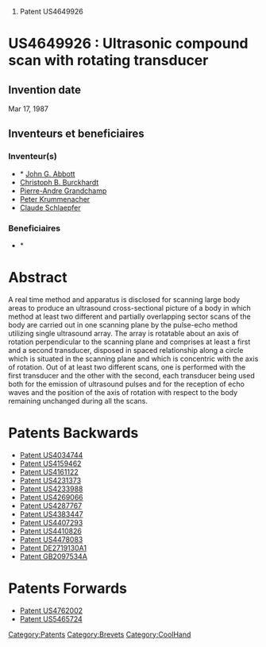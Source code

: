 # Patent US4649926





=US4649926 : Ultrasonic compound scan with rotating transducer = 



== Invention date ==

Mar 17, 1987

== Inventeurs et beneficiaires ==

=== Inventeur(s) === 
* * [[John G. Abbott]]
* [[Christoph B. Burckhardt]]
* [[Pierre-Andre Grandchamp]]
* [[Peter Krummenacher]]
* [[Claude Schlaepfer]]
=== Beneficiaires === 
* * [[]]


= Abstract =

A real time method and apparatus is disclosed for scanning large body areas to produce an ultrasound cross-sectional picture of a body in which method at least two different and partially overlapping sector scans of the body are carried out in one scanning plane by the pulse-echo method utilizing single ultrasound array. The array is rotatable about an axis of rotation perpendicular to the scanning plane and comprises at least a first and a second transducer, disposed in spaced relationship along a circle which is situated in the scanning plane and which is concentric with the axis of rotation. Out of at least two different scans, one is performed with the first transducer and the other with the second, each transducer being used both for the emission of ultrasound pulses and for the reception of echo waves and the position of the axis of rotation with respect to the body remaining unchanged during all the scans.
= Patents Backwards =

* [[Patent US4034744]]
* [[Patent US4159462]]
* [[Patent US4161122]]
* [[Patent US4231373]]
* [[Patent US4233988]]
* [[Patent US4269066]]
* [[Patent US4287767]]
* [[Patent US4383447]]
* [[Patent US4407293]]
* [[Patent US4410826]]
* [[Patent US4478083]]
* [[Patent DE2719130A1]]
* [[Patent GB2097534A]]
= Patents Forwards =

* [[Patent US4762002]]
* [[Patent US5465724]]
[[Category:Patents]][[Category:Brevets]][[Category:CoolHand]]